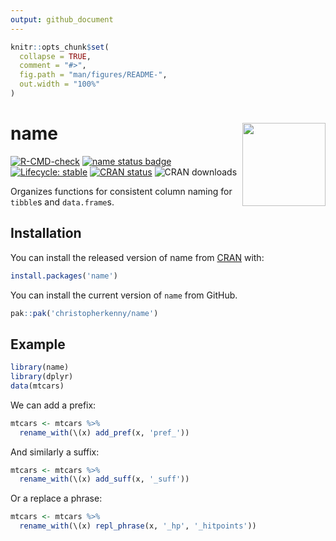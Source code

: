 ```yaml
---
output: github_document
---
```


<!-- README.md is generated from README.Rmd. Please edit that file -->

```r
knitr::opts_chunk$set(
  collapse = TRUE,
  comment = "#>",
  fig.path = "man/figures/README-",
  out.width = "100%"
)
```

# name <img src='man/figures/logo.png' align="right" height="133" />

<!-- badges: start -->
[![R-CMD-check](https://github.com/christopherkenny/name/actions/workflows/R-CMD-check.yaml/badge.svg)](https://github.com/christopherkenny/name/actions/workflows/R-CMD-check.yaml)
[![name status
badge](https://christopherkenny.r-universe.dev/badges/name)](https://christopherkenny.r-universe.dev/name)
[![Lifecycle:
stable](https://img.shields.io/badge/lifecycle-stable-brightgreen.svg)](https://lifecycle.r-lib.org/articles/stages.html#stable)
[![CRAN
status](https://www.r-pkg.org/badges/version/name)](https://CRAN.R-project.org/package=name)
![CRAN downloads](http://cranlogs.r-pkg.org/badges/grand-total/name)
<!-- badges: end -->

Organizes functions for consistent column naming for `tibble`s and `data.frame`s.

## Installation

You can install the released version of name from [CRAN](https://CRAN.R-project.org) with:

``` r
install.packages('name')
```

You can install the current version of `name` from GitHub.
``` r
pak::pak('christopherkenny/name')
```

## Example

```r
library(name)
library(dplyr)
data(mtcars)
```

We can add a prefix:
```r
mtcars <- mtcars %>% 
  rename_with(\(x) add_pref(x, 'pref_'))
```

And similarly a suffix:
```r
mtcars <- mtcars %>% 
  rename_with(\(x) add_suff(x, '_suff'))
```

Or a replace a phrase:
```r
mtcars <- mtcars %>% 
  rename_with(\(x) repl_phrase(x, '_hp', '_hitpoints'))
```

